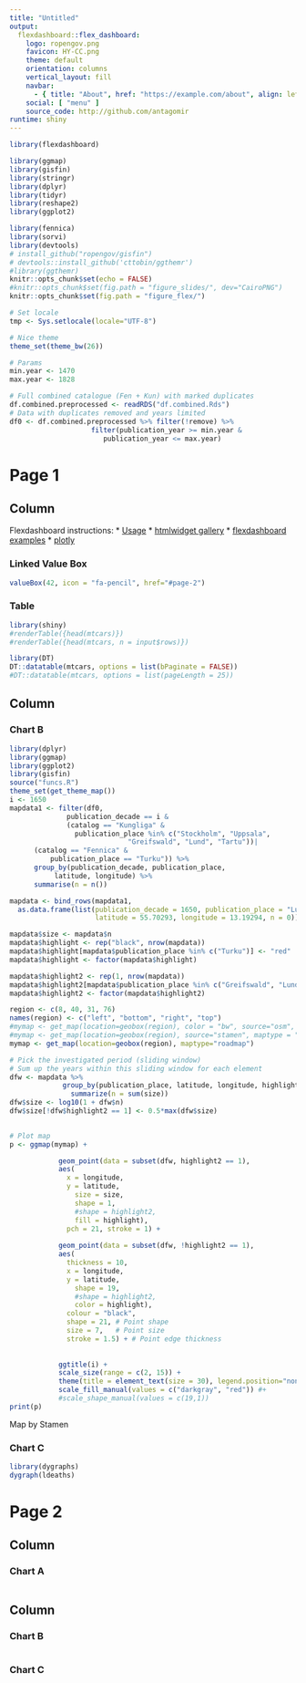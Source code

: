 ```yaml
---
title: "Untitled"
output: 
  flexdashboard::flex_dashboard:
    logo: ropengov.png
    favicon: HY-CC.png
    theme: default
    orientation: columns
    vertical_layout: fill
    navbar:
      - { title: "About", href: "https://example.com/about", align: left }
    social: [ "menu" ]
    source_code: http://github.com/antagomir
runtime: shiny
---
```


```r
library(flexdashboard)
```

```r
library(ggmap)
library(gisfin)
library(stringr)
library(dplyr)
library(tidyr)
library(reshape2)
library(ggplot2)

library(fennica)
library(sorvi)
library(devtools)
# install_github("ropengov/gisfin")
# devtools::install_github('cttobin/ggthemr')
#library(ggthemr)
knitr::opts_chunk$set(echo = FALSE)
#knitr::opts_chunk$set(fig.path = "figure_slides/", dev="CairoPNG")
knitr::opts_chunk$set(fig.path = "figure_flex/")

# Set locale
tmp <- Sys.setlocale(locale="UTF-8") 

# Nice theme
theme_set(theme_bw(26))

# Params
min.year <- 1470
max.year <- 1828

# Full combined catalogue (Fen + Kun) with marked duplicates
df.combined.preprocessed <- readRDS("df.combined.Rds")
# Data with duplicates removed and years limited
df0 <- df.combined.preprocessed %>% filter(!remove) %>%
	   			    filter(publication_year >= min.year &
					   publication_year <= max.year)
```



Page 1
==============================================================================


Column {data-width=650}
-----------------------------------------------------------------------

Flexdashboard instructions:
  * [Usage](http://rmarkdown.rstudio.com/flexdashboard/using.html)
  * [htmlwidget gallery](http://gallery.htmlwidgets.org/)
  * [flexdashboard examples](http://rmarkdown.rstudio.com/flexdashboard/examples.html)
  * [plotly](https://plot.ly/r/)

### Linked Value Box

```r
valueBox(42, icon = "fa-pencil", href="#page-2")
```

### Table

```r
library(shiny)
#renderTable({head(mtcars)})
#renderTable({head(mtcars, n = input$rows)})

library(DT)
DT::datatable(mtcars, options = list(bPaginate = FALSE))
#DT::datatable(mtcars, options = list(pageLength = 25))
```

<!--Column {data-width=350}-->
Column {.tabset .tabset-fade}
-----------------------------------------------------------------------

### Chart B


```r
library(dplyr)
library(ggmap)
library(ggplot2)
library(gisfin)
source("funcs.R")
theme_set(get_theme_map())
i <- 1650
mapdata1 <- filter(df0,
              publication_decade == i &
              (catalog == "Kungliga" & 
	            publication_place %in% c("Stockholm", "Uppsala",
	                         "Greifswald", "Lund", "Tartu"))|
	  (catalog == "Fennica" &
	      publication_place == "Turku")) %>%
      group_by(publication_decade, publication_place,
	       latitude, longitude) %>%
      summarise(n = n()) 

mapdata <- bind_rows(mapdata1, 
  as.data.frame(list(publication_decade = 1650, publication_place = "Lund", 
                     latitude = 55.70293, longitude = 13.19294, n = 0)))

mapdata$size <- mapdata$n
mapdata$highlight <- rep("black", nrow(mapdata))
mapdata$highlight[mapdata$publication_place %in% c("Turku")] <- "red"
mapdata$highlight <- factor(mapdata$highlight)

mapdata$highlight2 <- rep(1, nrow(mapdata))
mapdata$highlight2[mapdata$publication_place %in% c("Greifswald", "Lund")] <- 9
mapdata$highlight2 <- factor(mapdata$highlight2)

region <- c(8, 40, 31, 76)
names(region) <- c("left", "bottom", "right", "top")
#mymap <- get_map(location=geobox(region), color = "bw", source="osm",  maptype="terrain")
#mymap <- get_map(location=geobox(region), source="stamen", maptype = "watercolor")
mymap <- get_map(location=geobox(region), maptype="roadmap")

# Pick the investigated period (sliding window)
# Sum up the years within this sliding window for each element    	    
dfw <- mapdata %>%
    	     group_by(publication_place, latitude, longitude, highlight, highlight2) %>%
		       summarize(n = sum(size))
dfw$size <- log10(1 + dfw$n)
dfw$size[!dfw$highlight2 == 1] <- 0.5*max(dfw$size)
    

# Plot map
p <- ggmap(mymap) + 

        	geom_point(data = subset(dfw, highlight2 == 1),
      	    aes(
      	      x = longitude, 
      	      y = latitude,
	            size = size,
	            shape = 1, 
	            #shape = highlight2, 
	            fill = highlight), 
      	      pch = 21, stroke = 1) +
  
        	geom_point(data = subset(dfw, !highlight2 == 1),
      	    aes(
      	      thickness = 10,
      	      x = longitude, 
      	      y = latitude,
	            shape = 19, 
	            #shape = highlight2, 
	            color = highlight), 
      	      colour = "black", 
      	      shape = 21, # Point shape 
      	      size = 7,   # Point size
      	      stroke = 1.5) + # Point edge thickness
  
  
	        ggtitle(i) +
	        scale_size(range = c(2, 15)) +
	        theme(title = element_text(size = 30), legend.position="none") +
	        scale_fill_manual(values = c("darkgray", "red")) #+
	        #scale_shape_manual(values = c(19,1))
print(p)
```

Map by Stamen


### Chart C


```r
library(dygraphs)
dygraph(ldeaths)
```

Page 2
=====================================================================

Column {data-width=650}
-----------------------------------------------------------------------

### Chart A

```r

```

Column {data-width=350}
-----------------------------------------------------------------------

### Chart B

```r

```

### Chart C

```r

```


